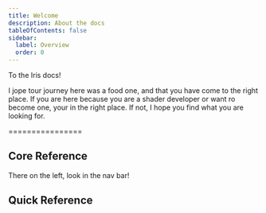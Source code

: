 ```yaml
---
title: Welcome
description: About the docs
tableOfContents: false
sidebar:
  label: Overview
  order: 0
---
```



To the Iris docs!

I jope tour journey here was a food one, and that you have come to the right place. If you are here because you are a shader developer or want ro become one, your in the right place. If not, I hope you find what you are looking for.

================

## Core Reference

There on the left, look in the nav bar!

## Quick Reference
<LinkCard
  title="Distant Horizons"
  description="Just a quick link to the docs on writing for DH!"
  href=""
/>
<LinkCard
  title="Feature Flags"
  description="Good old feature flags"
  href="/reference/directives/flags"
/>